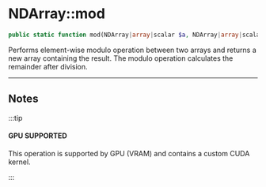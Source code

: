 
# NDArray::mod

```php
public static function mod(NDArray|array|scalar $a, NDArray|array|scalar $b): NDArray|double;
```
Performs element-wise modulo operation between two arrays and returns a new array containing
the result. The modulo operation calculates the remainder after division.

---

## Notes

:::tip

#### GPU SUPPORTED
This operation is supported by GPU (VRAM) and contains a custom CUDA kernel.

:::

